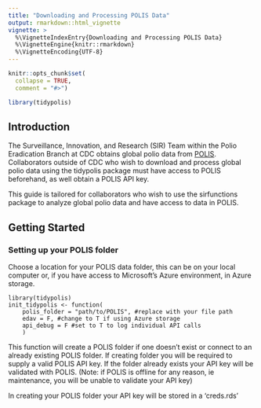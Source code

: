 ```yaml
---
title: "Downloading and Processing POLIS Data"
output: rmarkdown::html_vignette
vignette: >
  %\VignetteIndexEntry{Downloading and Processing POLIS Data}
  %\VignetteEngine{knitr::rmarkdown}
  %\VignetteEncoding{UTF-8}
---
```


```r
knitr::opts_chunk$set(
  collapse = TRUE,
  comment = "#>")
```

```r
library(tidypolis)
```

## Introduction

The Surveillance, Innovation, and Research (SIR) Team within the Polio Eradication Branch at CDC obtains global polio data from [POLIS](https://extranet.who.int/polis/Account/Login). Collaborators outside of CDC who wish to download and process global polio data using the tidypolis package must have access to POLIS beforehand, as well obtain a POLIS API key.

This guide is tailored for collaborators who wish to use the sirfunctions package to analyze global polio data and have access to data in POLIS.

## Getting Started

### Setting up your POLIS folder {#polis-folder-setup}
Choose a location for your POLIS data folder, this can be on your local computer or, if you have access to Microsoft's Azure environment, in Azure storage.

```
library(tidypolis)
init_tidypolis <- function(
    polis_folder = "path/to/POLIS", #replace with your file path
    edav = F, #change to T if using Azure storage
    api_debug = F #set to T to log individual API calls
    )
```

This function will create a POLIS folder if one doesn't exist or connect to an already existing POLIS folder. If creating folder you will be required to supply a valid POLIS API key. If the folder already exists your API key will be validated with POLIS. (Note: if POLIS is offline for any reason, ie maintenance, you will be unable to validate your API key)

In creating your POLIS folder your API key will be stored in a 'creds.rds' 

